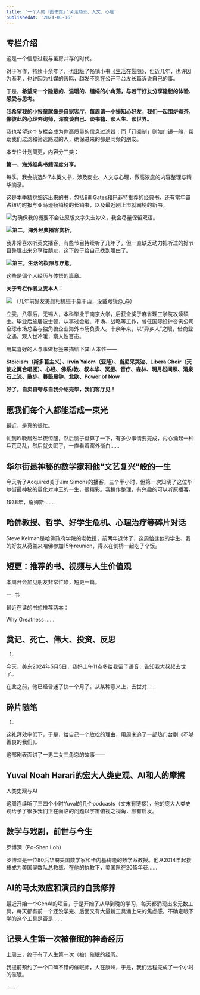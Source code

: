 ```yaml
---
title: '一个人的「图书馆」：关注商业、人文、心理'
publishedAt: '2024-01-16'
---
```


## 专栏介绍

这是一个信息过载与茧房并存的时代。

对于写作，持续十余年了，也出版了畅销小书[《生活在裂隙》](http://product.dangdang.com/29161542.html)，但近几年，也许因为渐老，也许因为社媒的轰鸣，越发不愿在公开平台发长篇诉说自己的事。

于是，**希望来一个隐蔽的、温暖的、缱绻的小角落，与若干好友分享隐秘的体验、感受与思考。**

**我希望我的小报童就像是自家客厅，每周请一小撮知心好友，我们一起围炉煮茶，像彼此的心理咨询师，深度谈自己、谈书籍、谈人生、谈世界。**

我也希望这个专栏会成为你高质量的信息过滤器；而「订阅制」则如门镜一般，帮助我们过滤和筛选路过的人，确保进来的都是同频的朋友。

本专栏计划周更，内容分三类：

**第一，海外经典书籍深度分享。**

每季，我会挑选5-7本英文书，涉及商业、人文与心理，做高浓度的内容整理与精华摘录。

这是本季精挑细选出来的书，包括Bill Gates和巴菲特推荐的经典书，还有常年霸占纽约时报与亚马逊畅销榜的长销书，以及最近刚上市就霸榜的新书。

![](https://static.xiaobot.net/file/2024-01-21/162389/aff18827958726d85af3e3d84b3a4a0d.png)为确保我的概要不会让原版文字失去妙义，我会尽量保留双语。

![](https://static.xiaobot.net/file/2024-01-21/162389/3b1c2cd378f5a82120938194dd77c2ff.jpeg)**第二，海外经典播客赏析。**

我非常喜欢听英文播客，有些节目持续听了几年了，但一直缺乏动力把听过的好节目整理出来分享给朋友，这下终于给自己找到理由了。

![](https://static.xiaobot.net/file/2024-01-21/162389/6b73e308513382d0186349918425058b.png)**第三，生活的裂隙与疗愈。**

这些是偏个人经历与体悟的篇章。

**关于专栏作者立雯本人：**

![](https://static.xiaobot.net/file/2024-01-21/162389/feaefd343ad1283cbdcc02363ef9519b.jpeg) （几年前好友美颜相机摄于莫干山，没戴眼镜@\_@）

立雯，八零后，无锡人，本科毕业于南京大学，后获全奖于麻省理工学院攻读硕士。毕业后旅居波士顿，从事过金融、市场、战略等工作，曾任国际设计咨询公司全球市场总监与独角兽企业海外市场负责人。十余年来，以“异乡人”之眼，借商业之遇，观人世冷暖，察人性百态。

用其喜好的人与事做标签来描绘下其i人本性——

**Stoicism（斯多葛主义）、Irvin Yalom（亚隆）、当尼采哭泣、Libera Choir（天使之翼合唱团）、心经、佛系/教、叔本华、冥想、音疗、森林、明月松间照、清泉石上流、散步、暮鼓晨钟、北欧、Power of Now** 

**好了，自卖自夸与自我介绍完毕，我们客厅见！**



## 愿我们每个人都能活成一束光
最近，是真的很忙。

忙到昨晚居然半夜惊醒，然后脑子盘算了一下，有多少事情要完成，内心涌起一种兵荒马乱，然后就失眠了，一直看着窗外渐白……



## 华尔街最神秘的数学家和他“文艺复兴”般的一生
今天听了Acquired关于Jim Simons的播客，三个半小时，但第一次知晓了这位华尔街最神秘的量化对冲王的一生，很精彩。我稍作整理，有兴趣的可以听原播客。

1938年，詹姆斯·......

## 哈佛教授、哲学、好学生危机、心理治疗等碎片对话
Steve Kelman是哈佛政府学院的老教授，前两年退休了，这周恰逢他的学生、我的好友从荷兰来哈佛参加15年reunion，得以在剑桥一起吃了个饭。



## 短更：推荐的书、视频与人生价值观
本周开会加见朋友非常忙碌，短更一篇。

一. 书

最近在读的书想推荐两本：

Why Greatness ......

## 奠记、死亡、伟大、投资、反思
1.

今天，美东2024年5月5日，我妈上午11点多给我留了语音，告知我大叔叔去世了。

在此之前，他已经昏迷了快一个月了。从某种意义上，去世对......

## 碎片随笔
1.

这礼拜效率低下，于是，给自己一个放松的理由，用周末追了一部热门台剧《不够善良的我们》。

这部剧表面讲了一男二女三角恋的故事——

## Yuval Noah Harari的宏大人类史观、AI和人的摩擦
人类史观与AI

这周连续听了三四个小时Yuval的几个podcasts（文末有链接），他的庞大人类史观给予了很多我们正在面临的问题以宇宙俯视之视角，颇有启发。

## 数学与戏剧，前世与今生
罗博深（Po-Shen Loh）

罗博深是一位80后华裔美国数学家和卡内基梅隆的数学系教授。他从2014年起接棒成为美国奥数队总教练，在他的执教下，美国队在2015年获......

## AI的马太效应和演员的自我修养
最近开始一个GenAI的项目，于是开始了从早到晚的学习，每天都涌现出来无数工具，每天都有前一个还没学完、后面又有大量新工具涌上来的焦虑感，不确定眼下学的这个工具是否是......

## 记录人生第一次被催眠的神奇经历
上周三，终于有了人生第一次（被）催眠的经历。

我提前预约了一个口碑不错的催眠师，人在康州，于是，我们远程完成了一个小时的催眠。

......


